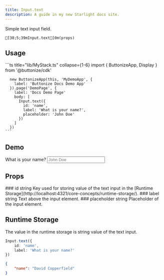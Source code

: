 ```yaml
---
title: Input.text
description: A guide in my new Starlight docs site.
---
```



<FrameworkSelect />

Simple text input field.

```ansi frame="none"
[38;5;39mInput.text[0m(props)
```

## Usage

<FrameworkContent>
   <Fragment slot="cdk">
    ```ts title="lib/MyStack.ts" collapse={1-6}
      import { ButtonizeApp, Display } from '@buttonize/cdk'
      
      new ButtonizeApp(this, 'MyDemoApp', {
        label: 'Buttonize Docs Demo App'
      }).page('DemoPage', {
        label: 'Docs Demo Page'
        body: [
          Input.text({
            id: 'name',
            label: 'What is your name?',
            placeholder: 'John Doe'
          })
        ]
      })
    ```
   </Fragment>
</FrameworkContent>

## Demo

<ComponentDemo>
	<label
		for="example-input-name"
		class="block mb-2 text-sm font-medium text-gray-900 dark:text-white"
	>
		What is your name?
	</label>
	<input
		id="example-input-name"
		class="bg-gray-50 border border-gray-300 text-gray-900 text-sm rounded-lg focus:ring-blue-500 focus:border-blue-500 block w-1/3 p-2.5 dark:bg-gray-700 dark:border-gray-600 dark:placeholder-gray-400 dark:text-white dark:focus:ring-blue-500 dark:focus:border-blue-500"
		placeholder="John Doe"
		required
	/>
</ComponentDemo>

## Props

<FrameworkContent>
	<Fragment slot="cdk">
		<PropDescription>
			<Fragment slot="title">### id</Fragment>
			<PropMarker slot="markers" type="required" />
			<Fragment slot="type">string</Fragment>
			<Fragment slot="description">
				Key used for storing value of the text input in the [Runtime
				Storage](http://localhost:4321/core-concepts/runtime-storage/).
			</Fragment>
		</PropDescription>
		<PropDescription>
			<Fragment slot="title">### label</Fragment>
			<PropMarker slot="markers" type="optional" />
			<Fragment slot="type">string</Fragment>
			<Fragment slot="description">Text above the input element.</Fragment>
		</PropDescription>
		<PropDescription>
			<Fragment slot="title">### placeholder</Fragment>
			<PropMarker slot="markers" type="optional" />
			<Fragment slot="type">string</Fragment>
			<Fragment slot="description">Placeholder of the input element.</Fragment>
		</PropDescription>
	</Fragment>
</FrameworkContent>

## Runtime Storage

The value in the runtime storage is string value of the text input.

```ts title="lib/MyStack.ts" "'name'"
Input.text({
	id: 'name',
	label: 'What is your name?'
})
```

```json title="Runtime storage" frame="terminal" ""name""
{
	"name": "David Copperfield"
}
```
